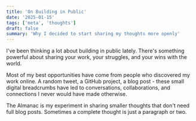 ```yaml
---
title: 'On Building in Public'
date: '2025-01-15'
tags: ['meta', 'thoughts']
draft: false
summary: 'Why I decided to start sharing my thoughts more openly'
---
```


I've been thinking a lot about building in public lately. There's something powerful about sharing your work, your struggles, and your wins with the world.

Most of my best opportunities have come from people who discovered my work online. A random tweet, a GitHub project, a blog post - these small digital breadcrumbs have led to conversations, collaborations, and connections I never would have made otherwise.

The Almanac is my experiment in sharing smaller thoughts that don't need full blog posts. Sometimes a complete thought is just a paragraph or two.